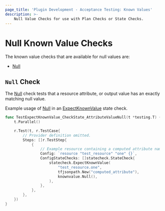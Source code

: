 ```yaml
---
page_title: 'Plugin Development - Acceptance Testing: Known Values'
description: >-
    Null Value Checks for use with Plan Checks or State Checks.
---
```


# Null Known Value Checks

The known value checks that are available for null values are:

* [Null](/terraform/plugin/testing/acceptance-tests/known-value-checks/null#null-check)

## `Null` Check

The [Null](https://pkg.go.dev/github.com/hashicorp/terraform-plugin-testing/knownvalue#Null) check tests that a resource attribute, or output value has an exactly matching null value.

Example usage of [Null](https://pkg.go.dev/github.com/hashicorp/terraform-plugin-testing/knownvalue#Null) in an [ExpectKnownValue](/terraform/plugin/testing/acceptance-tests/state-checks/resource) state check.

```go
func TestExpectKnownValue_CheckState_AttributeValueNull(t *testing.T) {
	t.Parallel()

	r.Test(t, r.TestCase{
		// Provider definition omitted.
		Steps: []r.TestStep{
			{
        	    // Example resource containing a computed attribute named "computed_attribute"
				Config: `resource "test_resource" "one" {}`,
				ConfigStateChecks: []statecheck.StateCheck{
					statecheck.ExpectKnownValue(
						"test_resource.one",
						tfjsonpath.New("computed_attribute"),
						knownvalue.Null(),
					),
				},
			},
		},
	})
}
```
